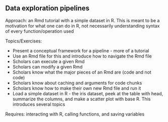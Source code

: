 ## Data exploration pipelines

Approach: an Rmd tutorial with a simple dataset in R. This is meant to be a motivation for what one can do in R, not necessarily understanding syntax of every function/operation used

Topics/Exercises:

+ Present a conceptual framework for a pipeline - more of a tutorial
+ Use an Rmd file for this and introduce how to navigate the Rmd file
+ Scholars can execute a given Rmd
+ Scholars can modify a given Rmd
+ Scholars know what the major pieces of an Rmd are (code and not code)
+ Scholars know about caching and arguments for code chunks
+ Scholars know how to make their own new Rmd file and run it
+ Load a simple dataset in R - the iris dataset, peek at the table with head, summarize the columns, and make a scatter plot with base R. This introduces several topics 

Requires: interacting with R, calling functions, and saving variables

